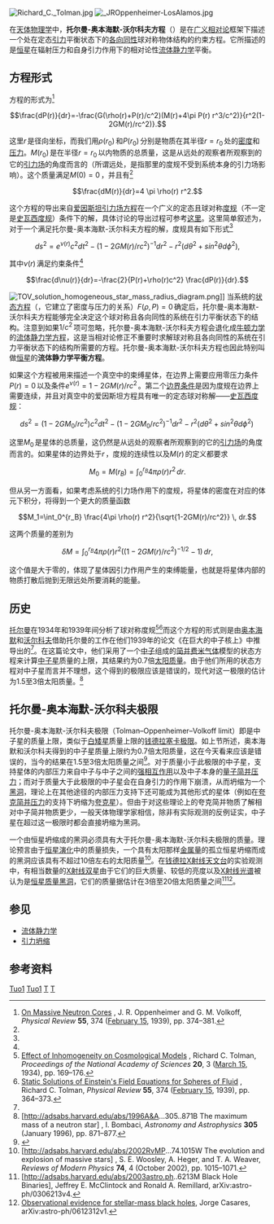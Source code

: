 {{NoteTA|G1=物理学}}
[[File:Richard_C._Tolman.jpg|thumb]]
[[File:_JROppenheimer-LosAlamos.jpg|thumb]]

在[[天体物理学|天体物理学]]中，'''托尔曼-奥本海默-沃尔科夫方程'''（{{lang-en|'''Tolman–Oppenheimer–Volkoff equation'''}}）是在[[广义相对论|广义相对论]]框架下描述一个处在定态[[引力|引力]]平衡状态下的[[各向同性|各向同性]]球对称物体结构的约束方程。它所描述的是[[恒星|恒星]]在辐射压力和自身引力作用下的相对论性[[流体静力学|流体静力学]]平衡。

== 方程形式 ==
方程的形式为<ref name="ov">[http://prola.aps.org/abstract/PR/v55/i4/p374_1 On Massive Neutron Cores] {{Wayback|url=http://prola.aps.org/abstract/PR/v55/i4/p374_1 |date=20111120184631 }}, J. R. Oppenheimer and G. M. Volkoff, ''Physical Review'' '''55''', 374 ([[February_15|February 15]], 1939), pp. 374–381.</ref>

:::::<math>\frac{dP(r)}{dr}=-\frac{G(\rho(r)+P(r)/c^2)(M(r)+4\pi P(r) r^3/c^2)}{r^2(1-2GM(r)/rc^2)}.</math>

这里<math>r\,</math>是径向坐标，而我们用<math>\rho(r_0)\,</math>和<math>P(r_0)\,</math>分别是物质在其半径<math>r = r_0\,</math>处的[[密度|密度]]和[[压力|压力]]。<math>M(r_0)\,</math>是在半径<math>r = r_0\,</math>以内物质的总质量，这是从远处的观察者所观察到的它的[[引力场|引力场]]的角度而言的（所谓远处，是指那里的度规不受到系统本身的引力场影响）。这个质量满足<math>M(0)=0\,</math>，并且有<ref name="ov" />

:::::<math>\frac{dM(r)}{dr}=4 \pi \rho(r) r^2.</math>

这个方程的导出来自[[爱因斯坦引力场方程|爱因斯坦引力场方程]]在一个广义的定态且球对称[[度规|度规]]（不一定是[[史瓦西度规|史瓦西度规]]）条件下的解，具体讨论的导出过程可参考[[引力坍缩#恒星的相对论模型|这里]]。这里简单叙述为，对于一个满足托尔曼-奥本海默-沃尔科夫方程的解，度规具有如下形式<ref name="ov" />

:::::<math>ds^2=e^{\nu(r)} c^2 dt^2 - (1-2GM(r)/rc^2)^{-1} dr^2 - r^2(d\theta^2 + sin^2 \theta d\phi^2),</math>

其中<math>\nu(r)\,</math>满足约束条件<ref name="ov" />
:::::<math>\frac{d\nu(r)}{dr}=-\frac{2}{P(r)+\rho(r)c^2} \frac{dP(r)}{dr}.</math>

[[File:TOV_solution_homogeneous_star_mass_radius_diagram.png|thumb]]]]
当系统的[[状态方程|状态方程]]（{{lang|en|EOS}}，它建立了密度与压力的关系）<math>F(\rho, P) = 0\,</math>确定后，托尔曼-奥本海默-沃尔科夫方程能够完全决定这个球对称且各向同性的系统在引力平衡状态下的结构。注意到如果<math>1/c^2\,</math>项可忽略，托尔曼-奥本海默-沃尔科夫方程会退化成[[牛顿力学|牛顿力学]]的[[流体静力学方程|流体静力学方程]]，这是当相对论修正不重要时求解球对称且各向同性的系统在引力平衡状态下的结构所需要的方程。托尔曼-奥本海默-沃尔科夫方程也因此特别叫做[[恒星|恒星]]的'''流体静力学平衡方程'''。

如果这个方程被用来描述一个真空中的束缚星体，在边界上需要应用零压力条件<math>P(r)=0\,</math>以及条件<math>e^{\nu(r)} = 1 - 2GM(r)/rc^2\,</math>。第二个[[边界条件|边界条件]]是因为度规在边界上需要连续，并且对真空中的爱因斯坦方程具有唯一的定态球对称解——[[史瓦西度规|史瓦西度规]]：

:::::<math>ds^2=(1-2GM_0/rc^2) c^2 dt^2 - (1-2GM_0/rc^2)^{-1} dr^2 - r^2(d\theta^2 + sin^2 \theta d\phi^2)\,</math>

这里<math>M_0\,</math>是星体的总质量，这仍然是从远处的观察者所观察到的它的[[引力场|引力场]]的角度而言的。如果星体的边界处于<math>r\,</math>，度规的连续性以及<math>M(r)\,</math>的定义都要求

:::::<math>M_0=M(r_B)=\int_0^{r_B} 4\pi \rho(r) r^2\, dr.</math>

但从另一方面看，如果考虑系统的引力场作用下的度规，将星体的密度在对应的体元下积分，将得到一个更大的质量函数

:::::<math>M_1=\int_0^{r_B} \frac{4\pi \rho(r) r^2}{\sqrt{1-2GM(r)/rc^2}} \, dr.</math>

这两个质量的差别为

:::::<math>\delta M=\int_0^{r_B} 4\pi \rho(r) r^2((1-2GM(r)/rc^2)^{-1/2}-1)\, dr,</math>

这个值是大于零的，体现了星体因引力作用产生的束缚能量，也就是将星体内部的物质打散后抛到无限远处所要消耗的能量。

== 历史 ==
[[理查德·托尔曼|托尔曼]]在1934年和1939年间分析了球对称度规<ref>[http://www.pnas.org/cgi/reprint/20/3/169 Effect of Inhomogeneity on Cosmological Models] {{Wayback|url=http://www.pnas.org/cgi/reprint/20/3/169 |date=20071001045407 }}, Richard C. Tolman, ''Proceedings of the National Academy of Sciences'' '''20''', 3 ([[March_15|March 15]], 1934), pp. 169–176.</ref><ref>[http://prola.aps.org/abstract/PR/v55/i4/p364_1 Static Solutions of Einstein's Field Equations for Spheres of Fluid] {{Wayback|url=http://prola.aps.org/abstract/PR/v55/i4/p364_1 |date=20111208221700 }}, Richard C. Tolman, ''Physical Review'' '''55''', 374 ([[February_15|February 15]], 1939), pp. 364–373.</ref>而这个方程的形式则是由[[罗伯特·奥本海默|奥本海默]]和[[乔治·沃尔科夫|沃尔科夫]]借助托尔曼的工作在他们1939年的论文《在巨大的中子核上》中推导出的<ref name="ov" />。在这篇论文中，他们采用了一个[[中子|中子]]组成的[[简并|简并]][[费米气体|费米气体]]模型的状态方程来计算[[中子星|中子星]]质量的上限，其结果约为0.7倍[[太阳质量|太阳质量]]。由于他们所用的状态方程对中子星而言并不理想，这个得到的极限应该是错误的，现代对这一极限的估计为1.5至3倍太阳质量。<ref>[http://adsabs.harvard.edu/abs/1996A&A...305..871B The maximum mass of a neutron star] {{Wayback|url=http://adsabs.harvard.edu/abs/1996A%26A...305..871B |date=20190330205633 }}, I. Bombaci, ''Astronomy and Astrophysics'' '''305''' (January 1996), pp. 871–877.</ref>

== 托尔曼-奥本海默-沃尔科夫极限 ==
{{main|歐本海默極限}}
托尔曼-奥本海默-沃尔科夫极限（Tolman–Oppenheimer–Volkoff limit）即是中子星的质量上限，类似于[[白矮星|白矮星]]质量上限的[[钱德拉塞卡极限|钱德拉塞卡极限]]。如上节所述，奥本海默和沃尔科夫得到的中子星质量上限约为0.7倍太阳质量，这在今天看来应该是错误的，当今的结果在1.5至3倍太阳质量之间<ref>{{cite journal en | last=Bombaci | first=I. | title=The maximum mass of a neutron star | journal=Astronomy and Astrophysics | year=1996 | volume=305 | pages=871–877 | url=http://adsabs.harvard.edu/abs/1996A&A...305..871B | access-date=2020-10-10 | archive-date=2019-03-30 | archive-url=https://web.archive.org/web/20190330205633/http://adsabs.harvard.edu/abs/1996A%26A...305..871B | dead-url=no }}</ref>。对于质量小于此极限的中子星，支持星体的内部压力来自中子与中子之间的[[强相互作用|强相互作用]]以及中子本身的[[量子简并压力|量子简并压力]]；而对于质量大于此极限的中子星会在自身引力的作用下崩溃，从而坍缩为一个[[黑洞|黑洞]]，理论上在其他途径的内部压力支持下还可能成为其他形式的星体（例如在[[夸克简并压力|夸克简并压力]]的支持下坍缩为[[夸克星|夸克星]]）。但由于对这些理论上的夸克简并物质了解相对中子简并物质更少，一般天体物理学家相信，除非有实际观测的反例证实，中子星在超过这一极限时都会直接坍缩为黑洞。

一个由恒星坍缩成的黑洞必须具有大于托尔曼-奥本海默-沃尔科夫极限的质量。理论预言由于[[恒星演化|恒星演化]]中的质量损失，一个具有太阳那样[[金属量|金属量]]的孤立恒星坍缩而成的黑洞应该具有不超过10倍左右的太阳质量<ref name="evo2">[http://adsabs.harvard.edu/abs/2002RvMP...74.1015W The evolution and explosion of massive stars] {{Wayback|url=http://adsabs.harvard.edu/abs/2002RvMP...74.1015W |date=20080120194735 }}, S. E. Woosley, A. Heger, and T. A. Weaver, ''Reviews of Modern Physics'' '''74''', 4 (October 2002), pp. 1015–1071.</ref>。在[[钱德拉X射线天文台|钱德拉X射线天文台]]的实验观测中，有相当数量的[[X射线双星|X射线双星]]由于它们的巨大质量、较低的亮度以及[[X射线|X射线]][[光谱|光谱]]被认为是[[恒星质量黑洞|恒星质量黑洞]]，它们的质量据估计在3倍至20倍太阳质量之间<ref>[http://adsabs.harvard.edu/abs/2003astro.ph..6213M Black Hole Binaries], Jeffrey E. McClintock and Ronald A. Remillard,  arXiv:astro-ph/0306213v4.</ref><ref>[http://adsabs.harvard.edu/abs/2006astro.ph.12312C Observational evidence for stellar-mass black holes], Jorge Casares, arXiv:astro-ph/0612312v1.</ref>。

== 参见 ==
*[[流体静力学|流体静力学]]
*[[引力坍缩|引力坍缩]]

== 参考资料 ==
{{reflist}}

{{黑洞}}

[[Category:黑洞|Tuo1]]
[[Category:天体物理学|Tuo1]]
[[Category:广义相对论的精确解|T]]
[[Category:微分方程|T]]